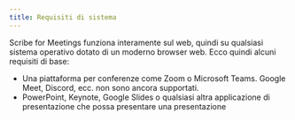 ```yaml
---
title: Requisiti di sistema
---
```

Scribe for Meetings funziona interamente sul web, quindi su qualsiasi sistema operativo dotato di un moderno browser web. Ecco quindi alcuni requisiti di base:
* Una piattaforma per conferenze come Zoom o Microsoft Teams. Google Meet, Discord, ecc. non sono ancora supportati.
* PowerPoint, Keynote, Google Slides o qualsiasi altra applicazione di presentazione che possa presentare una presentazione

